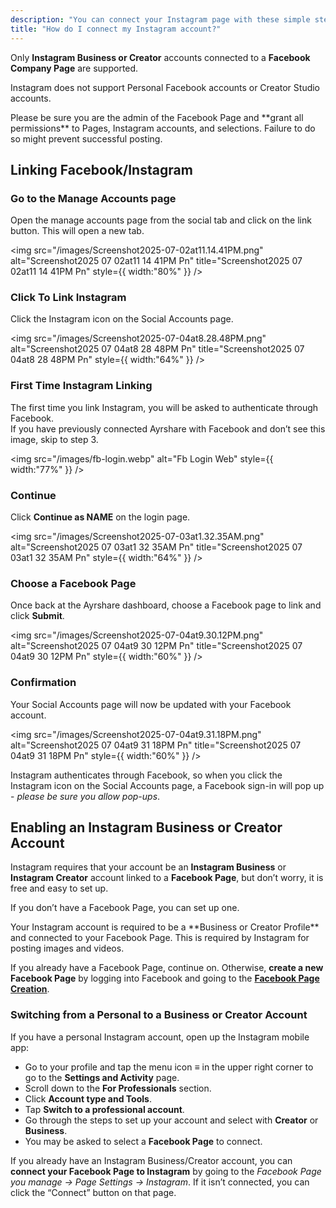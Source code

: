 ```yaml
---
description: "You can connect your Instagram page with these simple steps"
title: "How do I connect my Instagram account?"
---
```


Only **Instagram Business or Creator** accounts connected to a **Facebook Company Page** are supported.

Instagram does not support Personal Facebook accounts or Creator Studio accounts.

<Tip>
  Please be sure you are the admin of the Facebook Page and **grant all permissions** to Pages, Instagram accounts, and selections. Failure to do so might prevent successful posting.
</Tip>

## **Linking Facebook/Instagram**

### **Go to the Manage Accounts page**

Open the manage accounts page from the social tab and click on the link button. This will open a new tab.

<img
  src="/images/Screenshot2025-07-02at11.14.41PM.png"
  alt="Screenshot2025 07 02at11 14 41PM Pn"
  title="Screenshot2025 07 02at11 14 41PM Pn"
  style={{ width:"80%" }}
/>

### **Click To Link Instagram**

Click the Instagram icon on the Social Accounts page.

<img
  src="/images/Screenshot2025-07-04at8.28.48PM.png"
  alt="Screenshot2025 07 04at8 28 48PM Pn"
  title="Screenshot2025 07 04at8 28 48PM Pn"
  style={{ width:"64%" }}
/>

### **First Time Instagram Linking**

The first time you link Instagram, you will be asked to authenticate through Facebook.\
If you have previously connected Ayrshare with Facebook and don’t see this image, skip to step 3.

<img
  src="/images/fb-login.webp"
  alt="Fb Login Web"
  style={{ width:"77%" }}
/>

### **Continue**

Click **Continue as NAME** on the login page.

<img
  src="/images/Screenshot2025-07-03at1.32.35AM.png"
  alt="Screenshot2025 07 03at1 32 35AM Pn"
  title="Screenshot2025 07 03at1 32 35AM Pn"
  style={{ width:"64%" }}
/>

### **Choose a Facebook Page**

Once back at the Ayrshare dashboard, choose a Facebook page to link and click **Submit**.

<img
  src="/images/Screenshot2025-07-04at9.30.12PM.png"
  alt="Screenshot2025 07 04at9 30 12PM Pn"
  title="Screenshot2025 07 04at9 30 12PM Pn"
  style={{ width:"60%" }}
/>

### **Confirmation**

Your Social Accounts page will now be updated with your Facebook account.

<img
  src="/images/Screenshot2025-07-04at9.31.18PM.png"
  alt="Screenshot2025 07 04at9 31 18PM Pn"
  title="Screenshot2025 07 04at9 31 18PM Pn"
  style={{ width:"60%" }}
/>

Instagram authenticates through Facebook, so when you click the Instagram icon on the Social Accounts page, a Facebook sign-in will pop up - _please be sure you allow pop-ups_.

## Enabling an Instagram Business or Creator Account

Instagram requires that your account be an **Instagram Business** or **Instagram Creator** account linked to a **Facebook Page**, but don’t worry, it is free and easy to set up.

If you don’t have a Facebook Page, you can set up one.

<Tip>
  Your Instagram account is required to be a **Business or Creator Profile** and connected to your Facebook Page. This is required by Instagram for posting images and videos.

  If you already have a Facebook Page, continue on. Otherwise, **create a new Facebook Page** by logging into Facebook and going to the [**Facebook Page Creation**](https://www.facebook.com/pages/create/?ref_type=site_footer).
</Tip>

### **Switching from a Personal to a Business or Creator Account**

If you have a personal Instagram account, open up the Instagram mobile app:

- Go to your profile and tap the menu icon ≡ in the upper right corner to go to the **Settings and Activity** page.
- Scroll down to the **For Professionals** section.
- Click **Account type and Tools**.
- Tap **Switch to a professional account**.
- Go through the steps to set up your account and select with **Creator** or **Business**.
- You may be asked to select a **Facebook Page** to connect.

If you already have an Instagram Business/Creator account, you can **connect your Facebook Page to Instagram** by going to the _Facebook Page you manage -\> Page Settings -\> Instagram_. If it isn’t connected, you can click the “Connect” button on that page.[**​**](https://www.ayrshare.com/docs/dashboard/connect-social-accounts/instagram#switching-from-a-business-to-creator-or-vice-versa)
